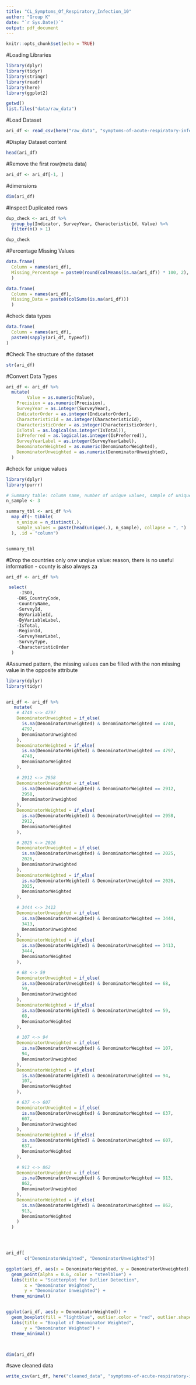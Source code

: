 ```yaml
---
title: "CL_Symptoms_Of_Respiratory_Infection_10"
author: "Group K"
date: "`r Sys.Date()`"
output: pdf_document
---
```


```r
knitr::opts_chunk$set(echo = TRUE)
```
#Loading Libraries
```r
library(dplyr)
library(tidyr)
library(stringr)
library(readr)
library(here)
library(ggplot2)

getwd()
list.files("data/raw_data")
```
#Load Dataset 
```r
ari_df <- read_csv(here("raw_data", "symptoms-of-acute-respiratory-infection-ari_national_zaf.csv"))
```

#Display Dataset content
```r
head(ari_df)
```

#Remove the first row(meta data)
```r
ari_df <- ari_df[-1, ]
```
#dimensions 
```r
dim(ari_df)
```
#Inspect Duplicated rows
```r
dup_check <- ari_df %>%
  group_by(Indicator, SurveyYear, CharacteristicId, Value) %>%
  filter(n() > 1)

dup_check

```
#Percentage Missing Values
```r

data.frame(
  Column = names(ari_df),
  Missing_Percentage = paste0(round(colMeans(is.na(ari_df)) * 100, 2), "%")
  )

```

```r
data.frame(
  Column = names(ari_df),
  Missing_Data = paste0(colSums(is.na(ari_df)))
  )
```

#check data types
```r
data.frame(
  Column = names(ari_df),
  paste0(sapply(ari_df, typeof))
)

```
#Check The structure of the dataset 
```r
str(ari_df)

```
#Convert Data Types
```r
ari_df <- ari_df %>%
  mutate(
        Value = as.numeric(Value),
    Precision = as.numeric(Precision),
    SurveyYear = as.integer(SurveyYear),
    IndicatorOrder = as.integer(IndicatorOrder),
    CharacteristicId = as.integer(CharacteristicId),
    CharacteristicOrder = as.integer(CharacteristicOrder),
    IsTotal = as.logical(as.integer(IsTotal)),
    IsPreferred = as.logical(as.integer(IsPreferred)),
    SurveyYearLabel = as.integer(SurveyYearLabel),
    DenominatorWeighted = as.numeric(DenominatorWeighted),
    DenominatorUnweighted = as.numeric(DenominatorUnweighted),
  )
```
#check for unique values
```r
library(dplyr)
library(purrr)

# Summary table: column name, number of unique values, sample of unique values
n_sample <- 3

summary_tbl <- ari_df %>%
  map_df(~ tibble(
    n_unique = n_distinct(.),
    sample_values = paste(head(unique(.), n_sample), collapse = ", ")
  ), .id = "column")


summary_tbl


```

#Drop the countries only onw unqiue value: reason, there is no useful information - county is also always za
```r
ari_df <- ari_df %>%

 select(
     -ISO3, 
    -DHS_CountryCode, 
    -CountryName, 
    -SurveyId,
    -ByVariableId, 
    -ByVariableLabel, 
    -IsTotal,
    -RegionId, 
    -SurveyYearLabel, 
    -SurveyType,
    -CharacteristicOrder
  )
```

#Assumed pattern, the missing values can be filled with the non missing value in the opposite attribute
```r


library(dplyr)
library(tidyr)


ari_df <- ari_df %>%
   mutate(
    # 4740 <-> 4797
    DenominatorUnweighted = if_else(
      is.na(DenominatorUnweighted) & DenominatorWeighted == 4740,
      4797,
      DenominatorUnweighted
    ),
    DenominatorWeighted = if_else(
      is.na(DenominatorWeighted) & DenominatorUnweighted == 4797,
      4740,
      DenominatorWeighted
    ),

    # 2912 <-> 2958
    DenominatorUnweighted = if_else(
      is.na(DenominatorUnweighted) & DenominatorWeighted == 2912,
      2958,
      DenominatorUnweighted
    ),
    DenominatorWeighted = if_else(
      is.na(DenominatorWeighted) & DenominatorUnweighted == 2958,
      2912,
      DenominatorWeighted
    ),

    # 2025 <-> 2026
    DenominatorUnweighted = if_else(
      is.na(DenominatorUnweighted) & DenominatorWeighted == 2025,
      2026,
      DenominatorUnweighted
    ),
    DenominatorWeighted = if_else(
      is.na(DenominatorWeighted) & DenominatorUnweighted == 2026,
      2025,
      DenominatorWeighted
    ),

    # 3444 <-> 3413
    DenominatorUnweighted = if_else(
      is.na(DenominatorUnweighted) & DenominatorWeighted == 3444,
      3413,
      DenominatorUnweighted
    ),
    DenominatorWeighted = if_else(
      is.na(DenominatorWeighted) & DenominatorUnweighted == 3413,
      3444,
      DenominatorWeighted
    ),

    # 68 <-> 59
    DenominatorUnweighted = if_else(
      is.na(DenominatorUnweighted) & DenominatorWeighted == 68,
      59,
      DenominatorUnweighted
    ),
    DenominatorWeighted = if_else(
      is.na(DenominatorWeighted) & DenominatorUnweighted == 59,
      68,
      DenominatorWeighted
    ),

    # 107 <-> 94
    DenominatorUnweighted = if_else(
      is.na(DenominatorUnweighted) & DenominatorWeighted == 107,
      94,
      DenominatorUnweighted
    ),
    DenominatorWeighted = if_else(
      is.na(DenominatorWeighted) & DenominatorUnweighted == 94,
      107,
      DenominatorWeighted
    ),

    # 637 <-> 607
    DenominatorUnweighted = if_else(
      is.na(DenominatorUnweighted) & DenominatorWeighted == 637,
      607,
      DenominatorUnweighted
    ),
    DenominatorWeighted = if_else(
      is.na(DenominatorWeighted) & DenominatorUnweighted == 607,
      637,
      DenominatorWeighted
    ),

    # 913 <-> 862
    DenominatorUnweighted = if_else(
      is.na(DenominatorUnweighted) & DenominatorWeighted == 913,
      862,
      DenominatorUnweighted
    ),
    DenominatorWeighted = if_else(
      is.na(DenominatorWeighted) & DenominatorUnweighted == 862,
      913,
      DenominatorWeighted
    )
  )




ari_df[
       c("DenominatorWeighted", "DenominatorUnweighted")]

```

```r
ggplot(ari_df, aes(x = DenominatorWeighted, y = DenominatorUnweighted)) +
  geom_point(alpha = 0.6, color = "steelblue") +
  labs(title = "Scatterplot for Outlier Detection",
       x = "Denominator Weighted",
       y = "Denominator Unweighted") +
  theme_minimal()


ggplot(ari_df, aes(y = DenominatorWeighted)) +
  geom_boxplot(fill = "lightblue", outlier.color = "red", outlier.shape = 16) +
  labs(title = "Boxplot of Denominator Weighted",
       y = "Denominator Weighted") +
  theme_minimal()




```

```r
dim(ari_df)
```
#save cleaned data
```r
write_csv(ari_df, here("cleaned_data", "symptoms-of-acute-respiratory-infection-ari_cleaned.csv"))
```